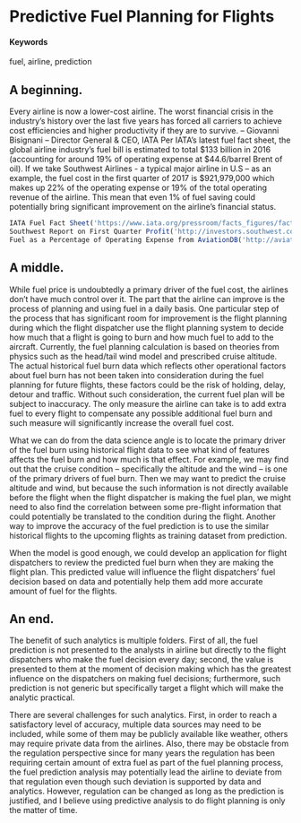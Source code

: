 # Predictive Fuel Planning for Flights

#### Keywords

fuel, airline, prediction

## A beginning.

Every airline is now a lower-cost airline. The worst financial crisis in the industry’s history over the last five years has forced all carriers to achieve cost efficiencies and higher productivity if they are to survive. 
  – Giovanni Bisignani – Director General & CEO, IATA
Per IATA’s latest fuel fact sheet, the global airline industry’s fuel bill is estimated to total $133 billion in 2016 (accounting for around 19% of operating expense at $44.6/barrel Brent of oil).
If we take Southwest Airlines - a typical major airline in U.S – as an example, the fuel cost in the first quarter of 2017 is $921,979,000 which makes up 22% of the operating expense or 19% of the total operating revenue of the airline. This mean that even 1% of fuel saving could potentially bring significant improvement on the airline’s financial status.
```r
IATA Fuel Fact Sheet('https://www.iata.org/pressroom/facts_figures/fact_sheets/Documents/fact-sheet-fuel.pdf')
Southwest Report on First Quarter Profit('http://investors.southwest.com/news-and-events/news-releases/2017/04-27-2017-113101765g')
Fuel as a Percentage of Operating Expense from AviationDB('http://aviationdb.net/aviationdb/FuelExpenseByCarrierQuery#SUBMIT')
```

## A middle.

While fuel price is undoubtedly a primary driver of the fuel cost, the airlines don’t have much control over it. The part that the airline can improve is the process of planning and using fuel in a daily basis. One particular step of the process that has significant room for improvement is the flight planning during which the flight dispatcher use the flight planning system to decide how much that a flight is going to burn and how much fuel to add to the aircraft. Currently, the fuel planning calculation is based on theories from physics such as the head/tail wind model and prescribed cruise altitude. The actual historical fuel burn data which reflects other operational factors about fuel burn has not been taken into consideration during the fuel planning for future flights, these factors could be the risk of holding, delay, detour and traffic. Without such consideration, the current fuel plan will be subject to inaccuracy. The only measure the airline can take is to add extra fuel to every flight to compensate any possible additional fuel burn and such measure will significantly increase the overall fuel cost.

What we can do from the data science angle is to locate the primary driver of the fuel burn using historical flight data to see what kind of features affects the fuel burn and how much is that effect. For example, we may find out that the cruise condition – specifically the altitude and the wind – is one of the primary drivers of fuel burn. Then we may want to predict the cruise altitude and wind, but because the such information is not directly available before the flight when the flight dispatcher is making the fuel plan, we might need to also find the correlation between some pre-flight information that could potentially be translated to the condition during the flight. Another way to improve the accuracy of the fuel prediction is to use the similar historical flights to the upcoming flights as training dataset from prediction.

When the model is good enough, we could develop an application for flight dispatchers to review the predicted fuel burn when they are making the flight plan. This predicted value will influence the flight dispatchers’ fuel decision based on data and potentially help them add more accurate amount of fuel for the flights.


## An end.

The benefit of such analytics is multiple folders. First of all, the fuel prediction is not presented to the analysts in airline but directly to the flight dispatchers who make the fuel decision every day; second, the value is presented to them at the moment of decision making which has the greatest influence on the dispatchers on making fuel decisions; furthermore, such prediction is not generic but specifically target a flight which will make the analytic practical.

There are several challenges for such analytics. First, in order to reach a satisfactory level of accuracy, multiple data sources may need to be included, while some of them may be publicly available like weather, others may require private data from the airlines. Also, there may be obstacle from the regulation perspective since for many years the regulation has been requiring certain amount of extra fuel as part of the fuel planning process, the fuel prediction analysis may potentially lead the airline to deviate from that regulation even though such deviation is supported by data and analytics. However, regulation can be changed as long as the prediction is justified, and I believe using predictive analysis to do flight planning is only the matter of time.

